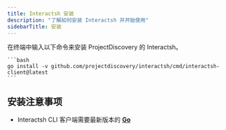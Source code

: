 ```yaml
---
title: Interactsh 安装
description: "了解如何安装 Interactsh 并开始使用"
sidebarTitle: 安装
---
```



<Tabs>
  <Tab title="Go">
    <Note> 在终端中输入以下命令来安装 ProjectDiscovery 的 Interactsh。 </Note>

    ```bash
    go install -v github.com/projectdiscovery/interactsh/cmd/interactsh-client@latest
    ```
  </Tab>  
</Tabs>

## 安装注意事项
  - Interactsh CLI 客户端需要最新版本的 [**Go**](https://go.dev/doc/install)